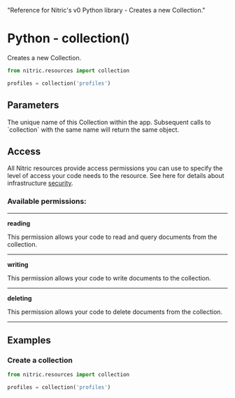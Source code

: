   "Reference for Nitric's v0 Python library - Creates a new Collection."

# Python - collection()

Creates a new Collection.

```python
from nitric.resources import collection

profiles = collection('profiles')
```

## Parameters

<Properties>
  <Property name="name" required type="string">
    The unique name of this Collection within the app. Subsequent calls to
    `collection` with the same name will return the same object.
  </Property>
</Properties>

## Access

All Nitric resources provide access permissions you can use to specify the level of access your code needs to the resource. See here for details about infrastructure [security](/foundations/infrastructure/security).

### Available permissions:

---

**reading**

This permission allows your code to read and query documents from the collection.

---

**writing**

This permission allows your code to write documents to the collection.

---

**deleting**

This permission allows your code to delete documents from the collection.

---

## Examples

### Create a collection

```python
from nitric.resources import collection

profiles = collection('profiles')
```
